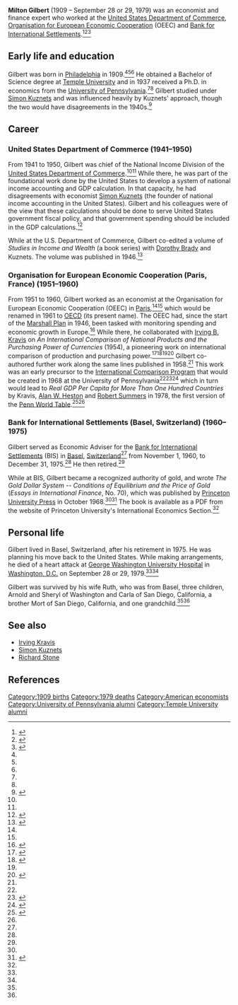 '''Milton Gilbert''' (1909 – September 28 or 29, 1979) was an economist and finance expert who worked at the [[United States Department of Commerce]], [[OECD|Organisation for European Economic Cooperation]] (OEEC) and [[Bank for International Settlements]].<ref name=bis-bio>{{cite web|url = https://www.bis.org/about/biomg.htm|title = Biographical note: Milton Gilbert (1909-79), former Economic Adviser|accessdate = October 19, 2017|publisher = Bank for International Settlements}}</ref><ref name=nyt-obit>{{cite web|url = https://www.nytimes.com/1979/10/04/archives/milton-gilbert-70-was-finance-expert-a-former-adviser-for-the-bank.html|title = MILTON GILBERT, 70; WAS FINANCE EXPERT|last = Clark|first = Alfred E.|date = October 4, 1979|accessdate = October 19, 2017|publisher = ''[[New York Times]]''}}</ref><ref name=wapo-obit>{{cite web|url = https://www.washingtonpost.com/archive/local/1979/09/30/milton-gilbert-economist-authority-on-gold/a7983cbc-dba7-47ae-8e92-c2aa501e41ae/|title = Milton Gilbert, Economist, Authority on Gold|publisher = ''[[Washington Post]]''|date = September 30, 1979|accessdate = October 19, 2017}}</ref>

== Early life and education ==

Gilbert was born in [[Philadelphia]] in 1909.<ref name=bis-bio/><ref name=nyt-obit/><ref name=wapo-obit/> He obtained a Bachelor of Science degree at [[Temple University]] and in 1937 received a Ph.D. in economics from the [[University of Pennsylvania]].<ref name=nyt-obit/><ref name=wapo-obit/> Gilbert studied under [[Simon Kuznets]] and was influenced heavily by Kuznets' approach, though the two would have disagreements in the 1940s.<ref name=power-of-gdp>{{cite book|url = https://books.google.com/books?id=K8B1CwAAQBAJ|title = The Power of a Single Number: A Political History of GDP|last = Lepenies|first = Philip|accessdate = November 15, 2017}}</ref>{{rp|93}}

== Career ==

=== United States Department of Commerce (1941–1950) ===

From 1941 to 1950, Gilbert was chief of the National Income Division of the [[United States Department of Commerce]].<ref name=nyt-obit/><ref name=wapo-obit/>  While there, he was part of the foundational work done by the United States to develop a system of national income accounting and GDP calculation. In that capacity, he had disagreements with economist [[Simon Kuznets]] (the founder of national income accounting in the United States). Gilbert and his colleagues were of the view that these calculations should be done to serve United States government fiscal policy, and that government spending should be included in the GDP calculations.<ref name=gdp-brief-history>{{cite web|url = https://books.google.com/books/about/GDP.html?id=t7pKCAAAQBAJ|title = GDP: A Brief but Affectionate History|last = Coyle|first = Diane|accessdate = October 17, 2017}}</ref>{{rp|27–28}}

While at the U.S. Department of Commerce, Gilbert co-edited a volume of ''Studies in Income and Wealth'' (a book series) with [[Dorothy Brady]] and Kuznets. The volume was published in 1946.<ref>{{cite book|url = http://papers.nber.org/books/unkn46-2|title = Studies in Income and Wealth|date = January 1, 1946|accessdate = October 19, 2017}}</ref>

=== Organisation for European Economic Cooperation (Paris, France) (1951–1960) ===

From 1951 to 1960, Gilbert worked as an economist at the Organisation for European Economic Cooperation (OEEC) in [[Paris]],<ref name=nyt-obit/><ref name=wapo-obit/> which would be renamed in 1961 to [[OECD]] (its present name). The OEEC had, since the start of the [[Marshall Plan]] in 1946, been tasked with monitoring spending and economic growth in Europe.<ref name=gdp-modernity-making>{{cite book|title = The Great Invention: The Story of GDP and the Making and Unmaking of the Modern World|url = https://books.google.com/books?id=fE89DAAAQBAJ|accessdate = October 16, 2017}}</ref>{{rp|35}} While there, he collaborated with [[Irving Kravis|Irving B. Kravis]] on ''An International Comparison of National Products and the Purchasing Power of Currencies'' (1954), a pioneering work on international comparison of production and purchasing power.<ref>{{cite book|title = An international comparison of national products and the purchasing power of currencies|url = https://books.google.com/books/about/An_international_comparison_of_national.html?id=bhsrAAAAMAAJ|publisher = Organisation for European Economic Co-operation|accessdate = November 14, 2017}}</ref><ref name=cpi-ppp-comparison>{{cite web|url = https://www.oecd.org/std/prices-ppp/2424597.pdf|title = Integration of CPI and PPP: Methodological Issues, Feasibility and Recommendations|last = Rao|first = Prasada|date = January 30, 2001|accessdate = November 14, 2017|publisher = [[OECD]]|quote = Basic work on the need for purchasing power parities as currency conversion factors began with the seminal work of Gilbert and Kravis for the OEEC in 1954 and the subsequent work of Gilbert and Associates (1958). These two studies demonstrate the fact that there can be a considerable gap between the official exchange rates and purchasing power parities, and therefore the need for research on the computation of PPPs for different currencies. This has led to the eventual establishment of the International Comparison Project (ICP) at the University of Pennsylvania by Kravis, Heston, Summers and Kenessey. The work by Kravis et al. (1975 and 1978) was instrumental in establishing the procedures and guidelines for undertaking international comparisons. The report of Kravis, Heston and Summers (1982) on Phase III of the ICP, may be considered as a definitive account of the standard procedures of the ICP. The ICP had been upgraded subsequently from the status of a project to a program due to the increased coverage of more than 65 countries in Phase IV. The publication of the Handbook of the International Comparison Programme (UN, 1992), is another major source for the procedures recommended for use in international comparisons. There are several OECD publications, all with the title "Purchasing Power Parities and Real Expenditures" (OECD 1987, 1996 and 1999), that deal with procedures underlying PPP computation. Similar publications are regularly published by Eurostat.}}</ref><ref name=wapo-obit/><ref name=aea-kravis-memoir>{{cite journal|url = http://pubs.aeaweb.org/doi/pdfplus/10.1257/jep.7.3.175|title = Irving B. Kravis: Memoir of a Distinguished Fellow|last = Klein|first = Lawrence|date = Summer 1993|journal = ''[[Journal of Economic Perspectives]]''|volume = 7|number = 3|accessdate = October 19, 2017}}</ref>{{rp|177–178}} Gilbert co-authored further work along the same lines published in 1958.<ref name=cpi-ppp-comparison/> This work was an early precursor to the [[International Comparison Program]] that would be created in 1968 at the University of Pennsylvania<ref name=cpi-ppp-comparison/><ref>{{cite web |url=http://web.worldbank.org/WBSITE/EXTERNAL/DATASTATISTICS/ICPEXT/0,,contentMDK:22377133~menuPK:6782010~pagePK:60002244~piPK:62002388~theSitePK:270065,00.html |title=International Comparison Program - History |accessdate=October 5, 2017}}</ref><ref name=gdp-brief-history>{{cite web|url = https://books.google.com/books/about/GDP.html?id=t7pKCAAAQBAJ|title = GDP: A Brief but Affectionate History|last = Coyle|first = Diane|accessdate = October 17, 2017}}</ref>{{rp|65}} which in turn would lead to ''Real GDP Per Capita for More Than One Hundred Countries'' by Kravis, [[Alan Heston|Alan W. Heston]] and [[Robert Summers]] in 1978, the first version of the [[Penn World Table]].<ref>{{cite web |url=http://voxeu.org/article/newer-better-penn-world-table-growth-estimates |title=Is newer better? The Penn World Table growth estimates |first1=Simon |last1=Johnson |first2=Arvind |last2=Subramanian |first3=Will |last3=Larson |first4=Chris |last4=Papageorgiou |publisher=VOX, CEPR's Policy Portal |date=December 7, 2009 |accessdate=October 3, 2017}}</ref><ref name=aea-kravis-memoir/>{{rp|178}}

=== Bank for International Settlements (Basel, Switzerland) (1960–1975) ===

Gilbert served as Economic Adviser for the [[Bank for International Settlements]] (BIS) in [[Basel]], [[Switzerland]]<ref name=nyt-obit/> from November 1, 1960, to December 31, 1975.<ref name=bis-bio/> He then retired.<ref name=wapo-obit/>

While at BIS, Gilbert became a recognized authority of gold, and wrote ''The Gold Dollar System -- Conditions of Equilibrium and the Price of Gold'' (''Essays in International Finance'', No. 70), which was published by [[Princeton University Press]] in October 1968.<ref name=wapo-obit/><ref name=ies-pdf>{{cite web|url = https://www.princeton.edu/~ies/IES_Essays/E70.pdf|title = The Gold Dollar System -- Conditions of Equilibrium and the Price of Gold (PDF)|last = Gilbert|first = Milton|date = October 1, 1968|accessdate = October 19, 2017}}</ref> The book is available as a PDF from the website of Princeton University's International Economics Section.<ref name=ies-pdf/>

== Personal life ==

Gilbert lived in Basel, Switzerland, after his retirement in 1975. He was planning his move back to the United States. While making arrangements, he died of a heart attack at [[George Washington University Hospital]] in [[Washington, D.C.]] on September 28 or 29, 1979.<ref name=nyt-obit/><ref name=wapo-obit/>

Gilbert was survived by his wife Ruth, who was from Basel, three children, Arnold and Sheryl of Washington and Carla of San Diego, California, a brother Mort of San Diego, California, and one grandchild.<ref name=wapo-obit/><ref name=nyt-obit/>

== See also ==

* [[Irving Kravis]]
* [[Simon Kuznets]]
* [[Richard Stone]]

== References ==

{{reflist|30em}}
{{authority control}}

{{DEFAULTSORT:Gilbert, Milton}}
[[Category:1909 births]]
[[Category:1979 deaths]]
[[Category:American economists]]
[[Category:University of Pennsylvania alumni]]
[[Category:Temple University alumni]]
